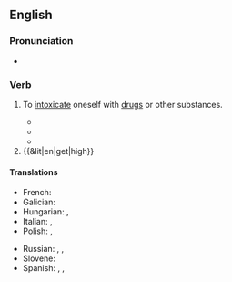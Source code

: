 ==English==

===Pronunciation===
* {{audio|en|en-au-get high.ogg|Audio (AU)}}

===Verb===
{{en-verb|get<,,got,got[UK]:gotten[US]> high}}

# {{lb|en|idiomatic|slang}} To [[intoxicate]] oneself with [[drugs]] or other substances.
#: {{syn|en|get stoned|get wasted}}
#* {{quote-song
|en
|passage=I '''get high''' with a little help from my friends
|artist=Beatles
|year=1967
|album=Sgt. Pepper's Lonely Hearts Club Band
|title=With a Little Help from My Friends}}
#* {{quote-song
|en
|year=1972
|album=Transformer
|title=Goodnight Ladies
|author=Lou Reed
|authorlink=Lou Reed
|passage=But now you've sucked Your lemon peel dry, / so why not '''get high''', high, high}}
#* {{quote-song
|en
|passage=I was going to make love to you, but I '''got high'''
|artist=Afroman
|year=2001
|album=Because I Got High
|title=Because I Got High}}
# {{&lit|en|get|high}}

====Translations====
{{trans-top|get high}}
* French: {{t+|fr|se défoncer}}
* Galician: {{t|gl|endrogar|alt=endrogarse}}
* Hungarian: {{t+|hu|betép}} {{q|slang}}, {{t+|hu|beáll}} {{q|slang}}
* Italian: {{t+|it|drogarsi}}, {{t+|it|farsi}}
* Polish: {{t+|pl|ćpać}}, {{t+|pl|jarać}}
{{trans-mid}}
* Russian: {{t+|ru|пыхнуть}}, {{t+|ru|накуриться}}, {{t|ru|словить кайф}}
* Slovene: {{t|sl|zadeti se}}
* Spanish: {{t+|es|drogarse}}, {{t+|es|colocarse}}, {{t+|es|pichicatearse}}
{{trans-bottom}}